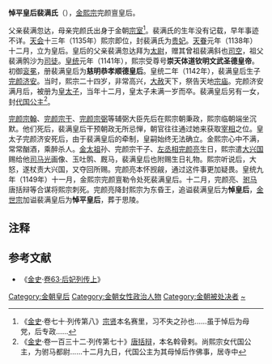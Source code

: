 '''悼平皇后裴满氏'''（{{bd|12世纪||1149年||catIdx=P}}），[[金熙宗|金熙宗]]完颜亶皇后。

父亲裴满忽达，母亲完颜氏出身于金朝[[宗室|宗室]]<ref>《[[金史|金史]]·卷七十·列传第八》[[完顏宗賢|宗贤]]本名赛里，习不失之孙也......虽于悼后为母党，后专政......</ref>。裴满氏的生年没有记载，早年事迹不详。[[天会_(金朝)|天会]]十三年（1135年）熙宗即位，封裴满氏为[[贵妃|贵妃]]。[[天眷|天眷]]元年（1138年）十二月，立为皇后。皇后的父亲裴满忽达拜为[[太尉|太尉]]，赠其曾祖裴满斜也[[司空|司空]]，祖父裴满鹘沙为[[司徒|司徒]]。[[皇统|皇统]]元年（1141年），熙宗受尊号'''崇天体道钦明文武圣德皇帝'''。初御[[衮冕|衮冕]]，册裴满皇后为'''慈明恭孝顺德皇后'''。皇统二年（1142年），裴满皇后生子[[完颜济安|完颜济安]]。当时，熙宗二十四岁，非常高兴，[[大赦|大赦]]天下，祭告天地[[宗庙|宗庙]]。完颜济安满月后，被册为[[皇太子|皇太子]]，当年十二月，皇太子未满一岁而卒。裴满皇后另有一女，封[[代国公主_(金朝)|代国公主]]<ref>《[[金史|金史]]·卷一百三十二·列传第七十》[[唐括辩|唐括辩]]，本名斡骨剌。尚熙宗女代国公主，为驸马都尉......十二月九日，代国公主为其母悼后作佛事，居寺中</ref>。

[[完颜宗翰|完颜宗翰]]、[[完颜宗干|完颜宗干]]、[[完颜宗弼|完颜宗弼]]等辅弼大臣先后在熙宗朝秉政，熙宗临朝端坐沉默。他们死后，裴满皇后干预朝政无所忌惮，朝官往往通过她来获取[[宰相|宰相]]之位。皇太子完颜济安死后，由于裴满皇后的牵制，皇嗣始终无法确立。金熙宗心中不满，常常酗酒，乘醉杀人。[[金太祖|金太祖]]孙、完颜宗干子、[[左丞相|左丞相]][[完颜亮|完颜亮]]生日，熙宗遣[[大兴国|大兴国]]赐给他[[司马光|司马光]]画像、玉吐鹘、厩马，裴满皇后也附赐生日礼物。熙宗听说后，大怒，遂杖责大兴国，又夺回所赐。完颜亮本怀觊觎，通过这件事更加疑畏。皇统九年（1149年）十一月，金熙宗完颜亶勒令处死裴满皇后。十二月，完颜亮、[[驸马|驸马]]唐括辩等合谋将熙宗刺死。完颜亮降封熙宗为东昏王，追谥裴满皇后为'''悼皇后'''，[[金世宗|金世宗]]加谥裴满皇后为'''悼平皇后'''，葬于思陵。

== 注释 ==

{{Reflist|2}} 

==参考文献==
*《[[金史|金史]]·[[s:金史/卷63|卷63·后妃列传上]]》
{{start box}} 
{{s-before|[[钦仁皇后|唐括皇后]]}} 
{{s-title|[[:Category:金朝皇后|金朝皇后]]|1138年—1149年}} 
{{s-after|[[徒单皇后_(金海陵王)|徒单皇后]]}} 
{{end box}} 

{{金朝皇后}}
[[Category:金朝皇后|Category:金朝皇后]]
[[Category:金朝女性政治人物|Category:金朝女性政治人物]]
[[Category:金朝被处决者|Category:金朝被处决者]]
[[Category:裴满姓|~]]
